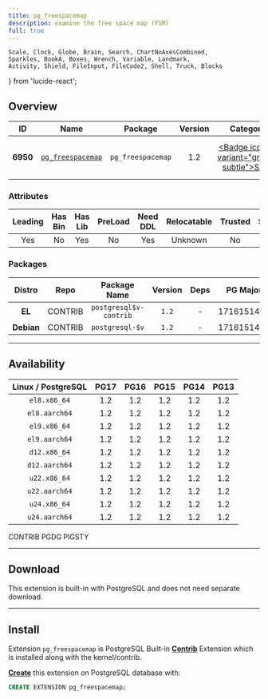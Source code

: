 ```yaml
---
title: pg_freespacemap
description: examine the free space map (FSM)
full: true
---
```


    Scale, Clock, Globe, Brain, Search, ChartNoAxesCombined,
    Sparkles, BookA, Boxes, Wrench, Variable, Landmark,
    Activity, Shield, FileInput, FileCode2, Shell, Truck, Blocks
} from 'lucide-react';

## Overview

| <TooltipIconButton tooltip="Extension unique identifier" side="top">ID</TooltipIconButton> | <TooltipIconButton tooltip="Extension name" side="top">Name</TooltipIconButton> | <TooltipIconButton tooltip="Package name for installation" side="top">Package</TooltipIconButton> | <TooltipIconButton tooltip="Latest available extension version" side="top">Version</TooltipIconButton> | <TooltipIconButton tooltip="Extension category" side="top">Category</TooltipIconButton> | <TooltipIconButton tooltip="Open source license" side="top">License</TooltipIconButton> | <TooltipIconButton tooltip="Programming language" side="top">Lang</TooltipIconButton> |
|:--------:|:--------:|:----------:|:--------------:|:---------------------------------------:|:------------------------------------------------------:|:----:|
| **6950** | [`pg_freespacemap`](https://www.postgresql.org/docs/current/pgfreespacemap.html) | `pg_freespacemap` | 1.2 | <a href="/ext/stat" className="no-underline"><Badge icon={<Activity />} variant="green-subtle">STAT</Badge></a> | <a href="/ext/list/license#postgresql" className="no-underline"><Badge icon={<Scale />} variant="blue-subtle">PostgreSQL</Badge></a> | <a href="/ext/list/lang#c"><Badge icon={<FileCode2 />} variant="blue-subtle">C</Badge></a> |

### Attributes

| <TooltipIconButton tooltip="The Primary Leading extension in the Package" side="top">Leading</TooltipIconButton> | <TooltipIconButton tooltip="Contains binary utils" side="top">Has Bin</TooltipIconButton> | <TooltipIconButton tooltip="Contains .so shared library files" side="top">Has Lib</TooltipIconButton> | <TooltipIconButton tooltip="Requires preloading via shared_preload_libraries" side="top">PreLoad</TooltipIconButton> | <TooltipIconButton tooltip="Requires CREATE EXTENSION DDL command" side="top">Need DDL</TooltipIconButton> | <TooltipIconButton tooltip="Can be installed in any schema" side="top">Relocatable</TooltipIconButton> | <TooltipIconButton tooltip="Can be created by non-superuser" side="top">Trusted</TooltipIconButton> | <TooltipIconButton tooltip="Schemas used by this extension" side="top">Schemas</TooltipIconButton> |
|:-------:|:-------:|:-------:|:-------:|:--------:|:-----------:|:-------:|:-------:|
| Yes | No | Yes | No | Yes | Unknown | No | - |

### Packages

| <TooltipIconButton tooltip="Linux distribution family, EL or Debian" side="top">Distro</TooltipIconButton> | <TooltipIconButton tooltip="Package repository" side="top">Repo</TooltipIconButton> | <TooltipIconButton tooltip="The RPM/DEB Package Name Pattern (replace $v with real pg major)" side="top">Package Name</TooltipIconButton> | <TooltipIconButton tooltip="Latest package version" side="top">Version</TooltipIconButton> | <TooltipIconButton tooltip="RPM/DEB Package dependencies" side="top">Deps</TooltipIconButton> | <TooltipIconButton tooltip="Available in these PostgreSQL Major Versions" side="top">PG Major</TooltipIconButton> |
|:----------:|:--------:|:------------------------:|:-----------:|:------------:|:------------------:|
|   **EL**   | <Badge variant="green-subtle"><span className="font-bold">CONTRIB</span></Badge> | `postgresql$v-contrib` | `1.2` | - | <Badge variant="green-subtle">17</Badge><Badge variant="green-subtle">16</Badge><Badge variant="green-subtle">15</Badge><Badge variant="green-subtle">14</Badge><Badge variant="green-subtle">13</Badge> |
| **Debian** | <Badge variant="green-subtle"><span className="font-bold">CONTRIB</span></Badge> | `postgresql-$v` | `1.2` | - | <Badge variant="green-subtle">17</Badge><Badge variant="green-subtle">16</Badge><Badge variant="green-subtle">15</Badge><Badge variant="green-subtle">14</Badge><Badge variant="green-subtle">13</Badge> |



------

## Availability

| <TooltipIconButton tooltip="Linux Distro Arch / PostgreSQL Major Version" side="top">Linux / PostgreSQL </TooltipIconButton> | **PG17** | **PG16** | **PG15** | **PG14** | **PG13** |
|:-----:|:-----:|:-----:|:-----:|:-----:|:-----:|
| `el8.x86_64` | <Badge variant="green-subtle">1.2</Badge> | <Badge variant="green-subtle">1.2</Badge> | <Badge variant="green-subtle">1.2</Badge> | <Badge variant="green-subtle">1.2</Badge> | <Badge variant="green-subtle">1.2</Badge> |
| `el8.aarch64` | <Badge variant="green-subtle">1.2</Badge> | <Badge variant="green-subtle">1.2</Badge> | <Badge variant="green-subtle">1.2</Badge> | <Badge variant="green-subtle">1.2</Badge> | <Badge variant="green-subtle">1.2</Badge> |
| `el9.x86_64` | <Badge variant="green-subtle">1.2</Badge> | <Badge variant="green-subtle">1.2</Badge> | <Badge variant="green-subtle">1.2</Badge> | <Badge variant="green-subtle">1.2</Badge> | <Badge variant="green-subtle">1.2</Badge> |
| `el9.aarch64` | <Badge variant="green-subtle">1.2</Badge> | <Badge variant="green-subtle">1.2</Badge> | <Badge variant="green-subtle">1.2</Badge> | <Badge variant="green-subtle">1.2</Badge> | <Badge variant="green-subtle">1.2</Badge> |
| `d12.x86_64` | <Badge variant="green-subtle">1.2</Badge> | <Badge variant="green-subtle">1.2</Badge> | <Badge variant="green-subtle">1.2</Badge> | <Badge variant="green-subtle">1.2</Badge> | <Badge variant="green-subtle">1.2</Badge> |
| `d12.aarch64` | <Badge variant="green-subtle">1.2</Badge> | <Badge variant="green-subtle">1.2</Badge> | <Badge variant="green-subtle">1.2</Badge> | <Badge variant="green-subtle">1.2</Badge> | <Badge variant="green-subtle">1.2</Badge> |
| `u22.x86_64` | <Badge variant="green-subtle">1.2</Badge> | <Badge variant="green-subtle">1.2</Badge> | <Badge variant="green-subtle">1.2</Badge> | <Badge variant="green-subtle">1.2</Badge> | <Badge variant="green-subtle">1.2</Badge> |
| `u22.aarch64` | <Badge variant="green-subtle">1.2</Badge> | <Badge variant="green-subtle">1.2</Badge> | <Badge variant="green-subtle">1.2</Badge> | <Badge variant="green-subtle">1.2</Badge> | <Badge variant="green-subtle">1.2</Badge> |
| `u24.x86_64` | <Badge variant="green-subtle">1.2</Badge> | <Badge variant="green-subtle">1.2</Badge> | <Badge variant="green-subtle">1.2</Badge> | <Badge variant="green-subtle">1.2</Badge> | <Badge variant="green-subtle">1.2</Badge> |
| `u24.aarch64` | <Badge variant="green-subtle">1.2</Badge> | <Badge variant="green-subtle">1.2</Badge> | <Badge variant="green-subtle">1.2</Badge> | <Badge variant="green-subtle">1.2</Badge> | <Badge variant="green-subtle">1.2</Badge> |

<Badge variant="green-subtle"><span className="font-black">CONTRIB</span></Badge> <Badge variant="blue-subtle"><span className="font-black">PGDG</span></Badge> <Badge variant="amber-subtle"><span className="font-black">PIGSTY</span></Badge>

------

## Download

This extension is built-in with PostgreSQL and does not need separate download.

------

## Install

Extension `pg_freespacemap` is PostgreSQL Built-in [**Contrib**](/ext/list/contrib) Extension which is installed along with the kernel/contrib.

[**Create**](/docs/pgsql/ext/create) this extension on PostgreSQL database with:

```sql
CREATE EXTENSION pg_freespacemap;
```


